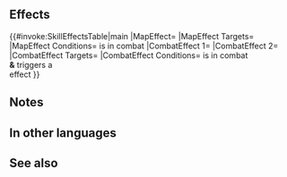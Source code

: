 {{Captain Skill
|name=Erosion
|effect=When your captain is in combat, foes' Savior effects will not trigger.<br><br>When a foe's Savior effect triggers, inflicts Def/Res-4 on that foe during combat and that foe cannot counterattack.
|statModifiers=
|properties=
}}
==Effects==
{{#invoke:SkillEffectsTable|main
|MapEffect={{Eft|Prevent Savior}}
|MapEffect Targets={{Tgt|Foe}}
|MapEffect Conditions={{Tgt|Captain}} is in combat
|CombatEffect 1={{Eft|Temporary debuffs|Def/Res|4|}}
|CombatEffect 2={{Eft|Prevent Counter}}
|CombatEffect Targets={{Tgt|Foe}}
|CombatEffect Conditions={{Tgt|Ally}} is in combat<br>'''&''' {{Tgt|Foe}} triggers a<br>{{Eft|Savior}} effect
}}

==Notes==
{{Prevent Savior}}
{{Temporary debuffs}}
{{Prevent counterattacks}}
{{FoesCombatEffect}}
==In other languages==
{{OtherLanguages
|english=Erosion
|japanese=水滴石穿
|german=Erosion
|spanishEU=Erosión
|spanishLA=Erosión
|french=Érosion
|italian=Erosione
|chineseTW=水滴石穿
|portuguese=Erosão
}}
==See also==
{{See also skills|cond=Description LIKE '%cannot be protected by Savior%' OR Description LIKE '%foes_ Savior %will not trigger%'}}
{{Captain Skills Navbox}}